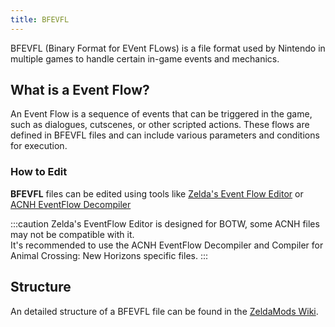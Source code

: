 ```yaml
---
title: BFEVFL
---
```


BFEVFL (Binary Format for EVent FLows) is a file format used by Nintendo in multiple games to handle certain in-game events and mechanics.

## What is a Event Flow?
An Event Flow is a sequence of events that can be triggered in the game, such as dialogues, cutscenes, or other scripted actions. These flows are defined in BFEVFL files and can include various parameters and conditions for execution.

### How to Edit
**BFEVFL** files can be edited using tools like [Zelda's Event Flow Editor](https://github.com/zeldamods/event-editor) or [ACNH EventFlow Decompiler](https://github.com/asteriation/acnh-eventflow-decompiler)

:::caution
Zelda's EventFlow Editor is designed for BOTW, some ACNH files may not be compatible with it.\
It's recommended to use the ACNH EventFlow Decompiler and Compiler for Animal Crossing: New Horizons specific files.
:::

## Structure
An detailed structure of a BFEVFL file can be found in the [ZeldaMods Wiki](https://zeldamods.org/wiki/BFEVFL).